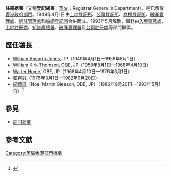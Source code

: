 '''註冊總署'''（又稱'''登記總署'''；[[英文|英文]]：Registrar General's Department），是已解散[[香港政府部門|香港政府部門]]。1949年4月1日由[[土地登記所|土地登記所]]、[[公司登記所|公司登記所]]、[[商標登記所|商標登記所]]、[[破產管理處|破產管理處]]、[[信託管理處|信託管理處]]和[[婚姻登記所|婚姻登記所]]合併而成。1993年5月解散，職務由[[入境事務處|入境事務處]]、[[土地註冊處|土地註冊處]]、[[知識產權署|知識產權署]]、[[破產管理署|破產管理署]]及[[公司註冊處|公司註冊處]]等部門繼承。

== 歷任署長 ==
* [[William_Aneurin_Jones|William Aneurin Jones]], JP（1949年4月1日—1958年8月1日）
* [[William_Kirk_Thomson|William Kirk Thomson]], OBE, JP（1958年8月1日—1968年4月10日）
* [[Walter_Hume|Walter Hume]], OBE, JP（1968年4月10日—1976年3月1日）
* [[翟克誠|翟克誠]]（1976年3月1日—1982年9月20日）
* [[紀禮遜|紀禮遜]]（Noel Martin Gleeson, OBE, JP）（1982年9月20日—1993年5月1日）<ref>{{cite web|title=香港公司註冊的歷史|url=http://www.cr.gov.hk/tc/publications/docs/studyreport-part3-c.pdf|website=公司註冊處|access-date=2017-11-07|archive-date=2018-10-25|archive-url=https://web.archive.org/web/20181025101606/https://www.cr.gov.hk/tc/publications/docs/studyreport-part3-c.pdf|dead-url=no}}</ref>

== 參見 ==

* [[註冊總署|註冊總署]]

== 參考文獻 ==
[[Category:英屬香港部門機構|Category:英屬香港部門機構]]